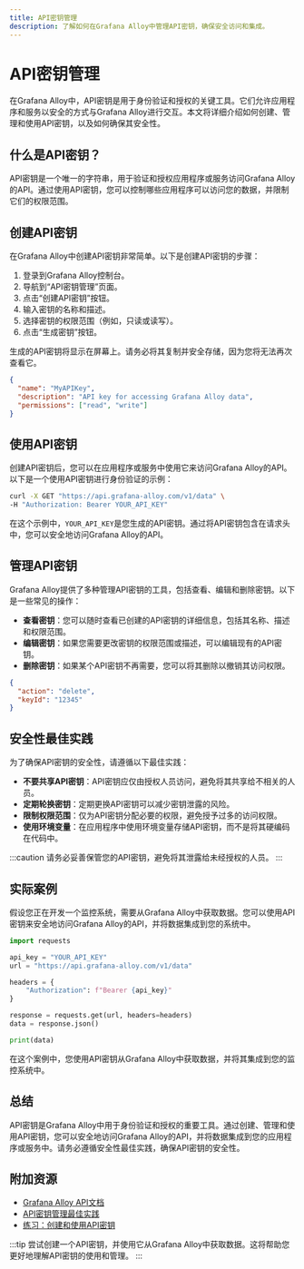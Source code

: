 ```yaml
---
title: API密钥管理
description: 了解如何在Grafana Alloy中管理API密钥，确保安全访问和集成。
---
```


# API密钥管理

在Grafana Alloy中，API密钥是用于身份验证和授权的关键工具。它们允许应用程序和服务以安全的方式与Grafana Alloy进行交互。本文将详细介绍如何创建、管理和使用API密钥，以及如何确保其安全性。

## 什么是API密钥？

API密钥是一个唯一的字符串，用于验证和授权应用程序或服务访问Grafana Alloy的API。通过使用API密钥，您可以控制哪些应用程序可以访问您的数据，并限制它们的权限范围。

## 创建API密钥

在Grafana Alloy中创建API密钥非常简单。以下是创建API密钥的步骤：

1. 登录到Grafana Alloy控制台。
2. 导航到“API密钥管理”页面。
3. 点击“创建API密钥”按钮。
4. 输入密钥的名称和描述。
5. 选择密钥的权限范围（例如，只读或读写）。
6. 点击“生成密钥”按钮。

生成的API密钥将显示在屏幕上。请务必将其复制并安全存储，因为您将无法再次查看它。

```json
{
  "name": "MyAPIKey",
  "description": "API key for accessing Grafana Alloy data",
  "permissions": ["read", "write"]
}
```

## 使用API密钥

创建API密钥后，您可以在应用程序或服务中使用它来访问Grafana Alloy的API。以下是一个使用API密钥进行身份验证的示例：

```bash
curl -X GET "https://api.grafana-alloy.com/v1/data" \
-H "Authorization: Bearer YOUR_API_KEY"
```

在这个示例中，`YOUR_API_KEY`是您生成的API密钥。通过将API密钥包含在请求头中，您可以安全地访问Grafana Alloy的API。

## 管理API密钥

Grafana Alloy提供了多种管理API密钥的工具，包括查看、编辑和删除密钥。以下是一些常见的操作：

- **查看密钥**：您可以随时查看已创建的API密钥的详细信息，包括其名称、描述和权限范围。
- **编辑密钥**：如果您需要更改密钥的权限范围或描述，可以编辑现有的API密钥。
- **删除密钥**：如果某个API密钥不再需要，您可以将其删除以撤销其访问权限。

```json
{
  "action": "delete",
  "keyId": "12345"
}
```

## 安全性最佳实践

为了确保API密钥的安全性，请遵循以下最佳实践：

- **不要共享API密钥**：API密钥应仅由授权人员访问，避免将其共享给不相关的人员。
- **定期轮换密钥**：定期更换API密钥可以减少密钥泄露的风险。
- **限制权限范围**：仅为API密钥分配必要的权限，避免授予过多的访问权限。
- **使用环境变量**：在应用程序中使用环境变量存储API密钥，而不是将其硬编码在代码中。

:::caution
请务必妥善保管您的API密钥，避免将其泄露给未经授权的人员。
:::

## 实际案例

假设您正在开发一个监控系统，需要从Grafana Alloy中获取数据。您可以使用API密钥来安全地访问Grafana Alloy的API，并将数据集成到您的系统中。

```python
import requests

api_key = "YOUR_API_KEY"
url = "https://api.grafana-alloy.com/v1/data"

headers = {
    "Authorization": f"Bearer {api_key}"
}

response = requests.get(url, headers=headers)
data = response.json()

print(data)
```

在这个案例中，您使用API密钥从Grafana Alloy中获取数据，并将其集成到您的监控系统中。

## 总结

API密钥是Grafana Alloy中用于身份验证和授权的重要工具。通过创建、管理和使用API密钥，您可以安全地访问Grafana Alloy的API，并将数据集成到您的应用程序或服务中。请务必遵循安全性最佳实践，确保API密钥的安全性。

## 附加资源

- [Grafana Alloy API文档](https://docs.grafana-alloy.com/api)
- [API密钥管理最佳实践](https://docs.grafana-alloy.com/security/api-keys)
- [练习：创建和使用API密钥](https://docs.grafana-alloy.com/exercises/api-keys)

:::tip
尝试创建一个API密钥，并使用它从Grafana Alloy中获取数据。这将帮助您更好地理解API密钥的使用和管理。
:::